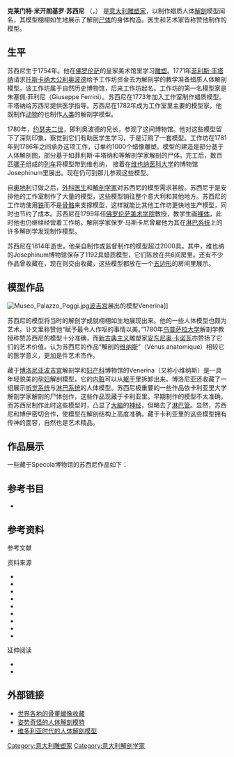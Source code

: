 {{Infobox person
| name        =克莱门特·米开朗基罗·苏西尼
| image       = Specola, medaglione di clemente susini.JPG
| alt         = 
| caption     = 克莱门特·苏西尼的圆形浮雕 
| birth_name  = 
| birth_date  = 1754<!-- {{Birth date|1754|MM|DD}} -->
| birth_place = [[托斯卡納大公國|托斯卡納大公國]][[佛罗伦萨|佛罗伦萨]]
| death_date  = {{Death year and age|1814|1754}}<!-- {{Death date and age|1814|MM|DD|1754|MM|DD}} -->
| death_place = [[伊特魯里亞王國|伊特魯里亞王國]]佛罗伦萨
| death_cause = 
| nationality = [[File:Flag_of_the_Grand_Duchy_of_Tuscany_(1840).svg|26px]] [[托斯卡納大公國|托斯卡納大公國]]
| other_names = 
| known_for   = 蜡质解剖学模型
| occupation  = 雕塑家
}}
'''克莱门特·米开朗基罗·苏西尼''' （{{lang-it|'''Clemente Michelangelo Susini'''}}，{{bd|1754年||1814年}}） 是[[意大利|意大利]][[雕塑家|雕塑家]]，以制作蜡质人体[[解剖|解剖]]模型闻名，其模型栩栩如生地展示了解剖[[尸体|尸体]]的身体构造。医生和艺术家皆称赞他制作的模型。

==生平==


苏西尼生于1754年。他在[[佛罗伦萨|佛罗伦萨]]的皇家美术馆里学习[[雕塑|雕塑]]。{{sfn|Camedda|2012}}1771年[[菲利斯·丰塔纳|菲利斯·丰塔纳]]请求[[托斯卡纳|托斯卡纳]][[大公|大公]][[利奥波德二世_(神圣罗马帝国)|利奥波德]]给予工作坊资金去为解剖学的教学准备蜡质人体解剖模型。该工作坊属于自然历史博物馆，后来工作坊起名{{link-en|La Specola|La Specola}}。工作坊的第一名模型家是朱塞佩·菲利尼（Giuseppe Ferrini）。{{sfn|Riva|2012|p=161}}苏西尼在1773年加入工作室制作蜡质模型。{{sfn|Clemente Michelangelo Susini - Università di Bologna}}丰塔纳给苏西尼提供医学指导。{{sfn|Kemp|Wallae|2000|p=61}}苏西尼在1782年成为工作室里主要的模型家。他既制作[[动物|动物]]的也制作[[人类|人类]]的解剖学模型。{{sfn|Camedda|2012}}

1780年，[[约瑟夫二世_(神圣罗马帝国)|约瑟夫二世]]，即利奥波德的兄长，参观了这间博物馆。他对这些模型留下了深刻印象，察觉到它们有助医学生学习，于是订购了一套模型。{{sfn|Clemente Michelangelo Susini - Università di Bologna}}工作坊在1781年到1786年之间承办这项工作，订单约1000个蜡像雕塑。模型的建造是部分基于人体解剖图，部分基于如菲利斯·丰塔纳和{{link-en|保罗·马斯卡尼|Paolo Mascagni}}等解剖学家解剖的尸体。完工后，数百匹[[骡子|骡子]]组成的[[列车|列车]]将模型带到维也纳， 接着在[[维也纳医科大学|维也纳医科大学]]的博物馆Josephinum里展出。现在仍可到那儿参观这些模型。{{sfn|Pollier-Green|Van De Velde|Pollier|2009|p=236}}

自[[奥地利|奥地利]]订做之后，[[外科医生|外科医生]]和[[解剖学家|解剖学家]]对苏西尼的模型需求甚殷。苏西尼于是安排他的工作室制作了大量的模型，这些模型销往整个意大利和其他地方。苏西尼的工作坊使用[[铁|铁]]而不是[[骨骼|骨骼]]来支撑模型，这样就能比其他工作坊更快地生产模型，同时也节约了成本。苏西尼在1799年任[[佛罗伦萨美术学院|佛罗伦萨美术学院]]教授，教学生画[[裸体|裸体]]，此时他也仍继续经营着工作坊。解剖学家保罗·马斯卡尼曾雇他为其在[[淋巴系统|淋巴系统]]上的许多解剖学发现制作模型。{{sfn|Clemente Michelangelo Susini - Università di Bologna}}

苏西尼在1814年逝世。{{sfn|Clemente Michelangelo Susini - Università di Bologna}}他亲自制作或监督制作的模型超过2000具。{{sfn|Riva|2012|p=161}}其中，维也纳的Josephinum博物馆保存了1192具蜡质模型，它们陈放在共6间房里。{{sfn|Museum of the Medical University}}还有不少作品曾收藏在{{link-en|卡利亚里大学|University of Cagliari}}，现在则交由{{link-en|卡利亚里国家考古博物馆|Museo archeologico nazionale (Cagliari)}}收藏，这些模型都放在一个[[五边形|五边形]]的房间里展示。{{sfn|Riva|Baghino|2001|p=5}}

==模型作品==
[[File:Museo_Palazzo_Poggi.jpg|thumb]][[波吉宫|波吉宫]]展出的模型Venerina]]

苏西尼的模型将当时的解剖学成就栩栩如生地展现出来。他的一些人体模型也颇为艺术。{{sfn|Clemente Michelangelo Susini - Università di Bologna}}讣文里称赞他“赋予最令人作呕的事情以美。”{{sfn|Camedda|2012}}1780年[[乌普萨拉大学|乌普萨拉大学]]解剖学教授{{link-en|阿道夫·穆雷|Adolf Murray}}称赞苏西尼的模型十分准确，而[[新古典主义|新古典主义]]雕塑家[[安东尼奥·卡诺瓦|安东尼奥·卡诺瓦]]亦赞扬了它们的艺术价值。{{sfn|Clemente Michelangelo Susini - Università di Bologna}}{{link-en|乔治·迪迪胡伯曼|Georges Didi-Huberman}}认为苏西尼的作品“解剖的[[维纳斯|维纳斯]]”（Vénus anatomique）相较它的医学意义，更加是件艺术杰作。{{sfn|Marquer|2008|p=150}}

藏于[[博洛尼亚|博洛尼亚]][[波吉宫|波吉宫]]解剖学和[[妇产科|妇产科]]博物馆的Venerina（又称小维纳斯）是一具年轻貌美的[[孕妇|孕妇]]解剖模型，它的[[内脏|内脏]]可以从[[躯干|躯干]]里拆卸出来。{{sfn|Clemente Susini’s "Venerina" anatomical wax model}}博洛尼亚还收藏了一组展示[[听觉系统|听觉系统]]与[[淋巴系统|淋巴系统]]的人体模型。{{sfn|Clemente Michelangelo Susini - Università di Bologna}}苏西尼极重要的一些作品依卡利亚里大学解剖学家{{link-en|弗朗西斯科·安东尼奥·博伊|Francesco Antonio Boi}}解剖的尸体创作，这些作品现藏于卡利亚里。早期制作的模型不太准确，而苏西尼制作此时这些模型时，凸显了[[大脑|大脑]]的[[神经|神经]]，但略去了[[淋巴管|淋巴管]]。显然，苏西尼和博伊密切合作，使模型在解剖结构上高度准确。藏于卡利亚里的这些模型拥有传神的面容，自然也是艺术精品。{{sfn|Riva|2012|p=161}}

==作品展示==
一些藏于Specola博物馆的苏西尼作品如下：
<gallery widths=200px heights=240px>











</gallery>

==参考书目==
*{{cite book|last=Susini|first=Clemente|title=Gabinetto d'anatomia umana e comparata eseguita in cera|url=http://books.google.com/books?id=PSU_AAAAcAAJ|accessdate=2013-01-10|year=1813|publisher=Carli}}
==参考资料==
;参考文献
{{reflist |colwidth=30em}}
;资料来源
{{refbegin}}
*{{cite web|ref=harv|url=http://www.sciencemuseum.org.uk/broughttolife/people/clementesusini.aspx|last=Camedda|first=Gigi|year=2012|title=Clemente Susini (1754-1814)|work=Science Museum|accessdate=2013-01-10|archive-url=https://web.archive.org/web/20120807141432/http://www.sciencemuseum.org.uk/broughttolife/people/clementesusini.aspx|archive-date=2012-08-07|dead-url=yes}}
*{{cite web |ref={{harvid|Clemente Michelangelo Susini - Università di Bologna}} |url=http://www.museocereanatomiche.it/simple.asp?idp=7&Lang=IT |language=it |title=Clemente Michelangelo Susini |publisher=Università di Bologna |accessdate=2013-01-10 |deadurl=yes |archiveurl=https://archive.is/20130218093859/http://www.museocereanatomiche.it/simple.asp?idp=7&Lang=IT |archivedate=2013-02-18 }}
*{{cite web|ref={{harvid|Clemente Susini’s "Venerina" anatomical wax model}}|url=http://www.museopalazzopoggi.unibo.it/75/dettaglio_collezione/clementesusinisvenerinaanatomicalwaxmodel.html|title=Clemente Susini’s “Venerina” anatomical wax model|publisher=Museo di Palazzo Poggi|accessdate=2013-01-12|archive-date=2016-04-17|archive-url=https://web.archive.org/web/20160417031721/http://www.museopalazzopoggi.unibo.it/75/dettaglio_collezione/clementesusinisvenerinaanatomicalwaxmodel.html|dead-url=no}} 
*{{cite book |ref=harv
 |last1=Kemp|first1=Martin|last2=Wallae|first2=Marina|title=Spectacular Bodies: The Art and Science of the Human Body from Leonardo to Now
 |url=http://books.google.com/books?id=cvaVr1S5Id0C&pg=PA61|accessdate=2013-01-10
 |year=2000|publisher=University of California Press|isbn=978-0-520-22792-7|page=61}}
*{{cite book |ref=harv
 |last=Marquer|first=Bertrand|title=Les romans de la Salpêtrière: réception d'une scénographie clinique
 |url=http://books.google.com/books?id=bb4HX_o0aO8C&pg=PA150|accessdate=2013-01-10
 |year=2008|publisher=Librairie Droz|isbn=978-2-600-01153-2}}
*{{cite web |ref={{harvid|Museum of the Medical University}} |url=http://www.wien.info/en/sightseeing/sights/from-g-to-k/museum-medical-university |title=Museum of the Medical University |publisher=WienTourismus |work=Welcome to Vienna! |accessdate=2013-01-13 |archive-date=2020-08-25 |archive-url=https://web.archive.org/web/20200825042212/https://www.wien.info/en/sightseeing/sights/from-g-to-k/museum-medical-university |dead-url=no }} 
*{{cite book |ref=harv
 |last1=Pollier-Green|first1=Pascale|last2=Van De Velde|first2=A.|last3=Pollier|first3=Chantal
 |title=Confronting Mortality with Art and Science: Scientific and Artistic Impressions on What the Certainty of Death Says About Life
 |url=http://books.google.com/books?id=IZD2OkP_WogC&pg=PA236|accessdate=2013-01-10
 |date=2009-05-30|publisher=Asp / Vubpress / Upa|isbn=978-90-5487-443-0}}
*{{cite book |ref=harv
 |last=Riva|first=A.|title=Issues in Anatomy, Physiology, Metabolism, Morphology, and Human Biology: 2011 Edition
 |url=http://books.google.com/books?id=0IhxmdRN2f0C&pg=PA161|accessdate=2013-01-10
 |date=2012-01-04|publisher=ScholarlyEditions|isbn=978-1-4649-6477-0
 |chapter=University of Cagliari: The evolution of anatomical illustration and wax modelling in Italy from the 16th to early 19th centuries}}
*{{cite journal |ref=harv |url=http://www.elementos.buap.mx/num42/htm/5.htm |last1=Riva |last2=Baghino |first1=Alessandro |first2=Attilio |journal=Elementos |issue=42 |volume=8 |date=June–August 2001 |year=2001 |title=Historia de las ceras anatómicas de Cagliari en Cerdeña |accessdate=2013-01-12 |author= |archive-url=https://web.archive.org/web/20141221115116/http://www.elementos.buap.mx/num42/htm/5.htm |archive-date=2014-12-21 |dead-url=yes }}
{{refend}}
;延伸阅读
{{refbegin}}
{{commonscat|Clemente Susini}}
*{{cite book|last1=Cattaneo|first1=Luigi|last2=Riva|first2=Alessandro|title=Anatomical waxes by Clemente Susini of the University of Cagliari|url=http://books.google.com/books?id=bUQPAQAAMAAJ|accessdate=2013-01-10|year=1993|publisher=Edizioni della Torre}}
*{{cite book|last1=Susini|first1=Clemente|last2=Riva|first2=Alessandro|last3=Cattaneo|first3=Luigi|title=Flesh & wax: the Clemente Susini's anatomical models in the University of Cagliari|url=http://books.google.com/books?id=iIbrAAAAMAAJ|accessdate=2013-01-10|year=2007|publisher=Ilisso|isbn=978-88-89188-97-2}}
{{refend}}

==外部链接==
* [http://www.niusnews.com/index.php/main/view/6915 世界各地的骨董蠟像收藏] {{Wayback|url=http://www.niusnews.com/index.php/main/view/6915 |date=20160304072810 }}
* [https://web.archive.org/web/20130611064659/http://jandan.net/2012/10/19/wax-modals.html 姿势奇怪的人体解剖模特]
* [http://blog.sina.com.cn/s/blog_593e34060100emh9.html 维多利亚时代的人体解剖模型] {{Wayback|url=http://blog.sina.com.cn/s/blog_593e34060100emh9.html |date=20160305022529 }}

[[Category:意大利雕塑家|Category:意大利雕塑家]]
[[Category:意大利解剖学家|Category:意大利解剖学家]]